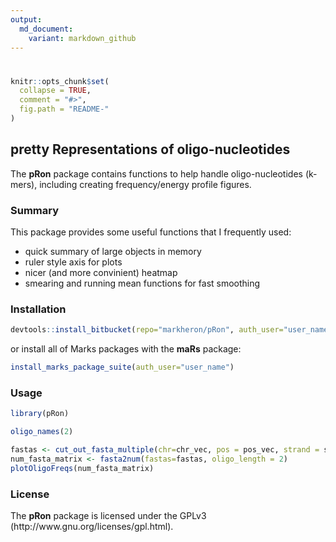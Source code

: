 ```yaml
---
output:
  md_document:
    variant: markdown_github
---
```


<!-- README.md is generated from README.Rmd. Please edit that file -->
#

```r
knitr::opts_chunk$set(
  collapse = TRUE,
  comment = "#>",
  fig.path = "README-"
)
```



## pretty Representations of oligo-nucleotides

The **pRon** package contains functions to help handle oligo-nucleotides (k-mers), including creating frequency/energy profile figures.

### Summary

This package provides some useful functions that I frequently used:

 * quick summary of large objects in memory
 * ruler style axis for plots
 * nicer (and more convinient) heatmap
 * smearing and running mean functions for fast smoothing



### Installation

```r
devtools::install_bitbucket(repo="markheron/pRon", auth_user="user_name", password="your_password")
```

or install all of Marks packages with the **maRs** package:

```r
install_marks_package_suite(auth_user="user_name")
```



### Usage

```r
library(pRon)

oligo_names(2)
```

```r

fastas <- cut_out_fasta_multiple(chr=chr_vec, pos = pos_vec, strand = strand_vec, size = 100, order = 2, genome_dir = "path/to/genome")
num_fasta_matrix <- fasta2num(fastas=fastas, oligo_length = 2)
plotOligoFreqs(num_fasta_matrix)
```


### License

The **pRon** package is licensed under the GPLv3 (http://www.gnu.org/licenses/gpl.html).
